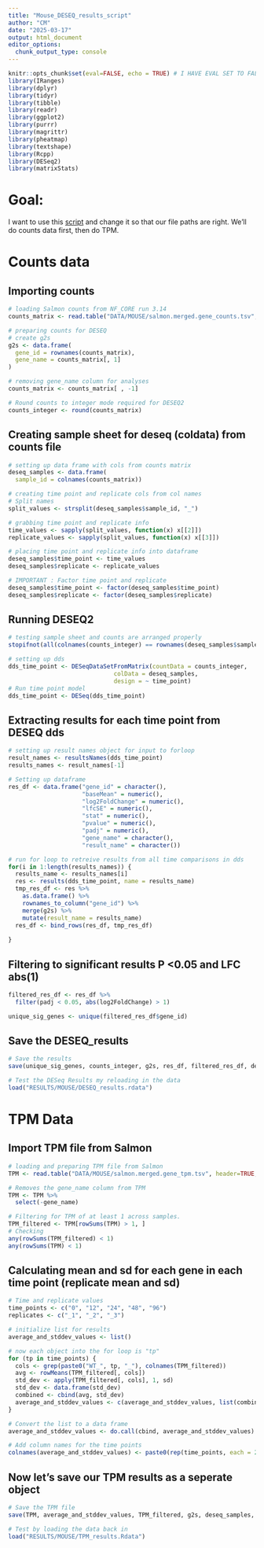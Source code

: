 ```yaml
---
title: "Mouse_DESEQ_results_script"
author: "CM"
date: "2025-03-17"
output: html_document
editor_options: 
  chunk_output_type: console
---
```


```r
knitr::opts_chunk$set(eval=FALSE, echo = TRUE) # I HAVE EVAL SET TO FALSE FOR TESTING REASONS!!
library(IRanges)
library(dplyr)
library(tidyr)
library(tibble)
library(readr)
library(ggplot2)
library(purrr)
library(magrittr)
library(pheatmap)
library(textshape)
library(Rcpp)
library(DESeq2)
library(matrixStats)
```

# Goal:
I want to use this [script](/scratch/Shares/rinnclass/MASTER_CLASS/lessons/06_Differential_expression_analyses) and change it so that our file paths are right. We'll do counts data first, then do TPM.

# Counts data
## Importing counts
```r
# loading Salmon counts from NF_CORE run 3.14
counts_matrix <- read.table("DATA/MOUSE/salmon.merged.gene_counts.tsv", header=TRUE, row.names=1)

# preparing counts for DESEQ
# create g2s
g2s <- data.frame(
  gene_id = rownames(counts_matrix),
  gene_name = counts_matrix[, 1]
)

# removing gene_name column for analyses
counts_matrix <- counts_matrix[ , -1]

# Round counts to integer mode required for DESEQ2
counts_integer <- round(counts_matrix)
```

## Creating sample sheet for deseq (coldata) from counts file
```r
# setting up data frame with cols from counts matrix
deseq_samples <- data.frame(
  sample_id = colnames(counts_matrix))

# creating time point and replicate cols from col names
# Split names
split_values <- strsplit(deseq_samples$sample_id, "_")

# grabbing time point and replicate info 
time_values <- sapply(split_values, function(x) x[[2]])
replicate_values <- sapply(split_values, function(x) x[[3]])

# placing time point and replicate info into dataframe
deseq_samples$time_point <- time_values
deseq_samples$replicate <- replicate_values

# IMPORTANT : Factor time point and replicate
deseq_samples$time_point <- factor(deseq_samples$time_point)
deseq_samples$replicate <- factor(deseq_samples$replicate)
```

## Running DESEQ2
```r
# testing sample sheet and counts are arranged properly 
stopifnot(all(colnames(counts_integer) == rownames(deseq_samples$sample_id)))

# setting up dds
dds_time_point <- DESeqDataSetFromMatrix(countData = counts_integer,
                              colData = deseq_samples,
                              design = ~ time_point)
# Run time point model
dds_time_point <- DESeq(dds_time_point)
```

## Extracting results for each time point from DESEQ dds
```r
# setting up result names object for input to forloop
result_names <- resultsNames(dds_time_point)
results_names <- result_names[-1]

# Setting up dataframe
res_df <- data.frame("gene_id" = character(), 
                     "baseMean" = numeric(), 
                     "log2FoldChange" = numeric(), 
                     "lfcSE" = numeric(),
                     "stat" = numeric(),
                     "pvalue" = numeric(),
                     "padj" = numeric(),
                     "gene_name" = character(),
                     "result_name" = character())

# run for loop to retreive results from all time comparisons in dds
for(i in 1:length(results_names)) {
  results_name <- results_names[i]
  res <- results(dds_time_point, name = results_name)
  tmp_res_df <- res %>% 
    as.data.frame() %>%
    rownames_to_column("gene_id") %>%
    merge(g2s) %>%
    mutate(result_name = results_name)
  res_df <- bind_rows(res_df, tmp_res_df)
  
}
```

## Filtering to significant results P <0.05 and LFC abs(1)
```r

filtered_res_df <- res_df %>%
  filter(padj < 0.05, abs(log2FoldChange) > 1)

unique_sig_genes <- unique(filtered_res_df$gene_id)
```

## Save the DESEQ_results
```r
# Save the results
save(unique_sig_genes, counts_integer, g2s, res_df, filtered_res_df, deseq_samples, file = "RESULTS/MOUSE/DESEQ_results.rdata")

# Test the DESeq Results my reloading in the data
load("RESULTS/MOUSE/DESEQ_results.rdata")
```

# TPM Data
## Import TPM file from Salmon
```r
# loading and preparing TPM file from Salmon
TPM <- read.table("DATA/MOUSE/salmon.merged.gene_tpm.tsv", header=TRUE, row.names=1)

# Removes the gene_name column from TPM
TPM <- TPM %>%
  select(-gene_name)

# Filtering for TPM of at least 1 across samples.
TPM_filtered <- TPM[rowSums(TPM) > 1, ]
# Checking
any(rowSums(TPM_filtered) < 1)
any(rowSums(TPM) < 1)

```

## Calculating mean and sd for each gene in each time point (replicate mean and sd)
```r
# Time and replicate values
time_points <- c("0", "12", "24", "48", "96")
replicates <- c("_1", "_2", "_3")

# initialize list for results
average_and_stddev_values <- list()

# now each object into the for loop is "tp"
for (tp in time_points) {
  cols <- grep(paste0("WT_", tp, "_"), colnames(TPM_filtered))
  avg <- rowMeans(TPM_filtered[, cols])
  std_dev <- apply(TPM_filtered[, cols], 1, sd)
  std_dev <- data.frame(std_dev)
  combined <- cbind(avg, std_dev)
  average_and_stddev_values <- c(average_and_stddev_values, list(combined))
}

# Convert the list to a data frame
average_and_stddev_values <- do.call(cbind, average_and_stddev_values)

# Add column names for the time points
colnames(average_and_stddev_values) <- paste0(rep(time_points, each = 2), c("_avg", "_sd"))
```

## Now let's save our TPM results as a seperate object
```r
# Save the TPM file
save(TPM, average_and_stddev_values, TPM_filtered, g2s, deseq_samples, file = "RESULTS/MOUSE/TPM_results.Rdata" )

# Test by loading the data back in
load("RESULTS/MOUSE/TPM_results.Rdata")
```